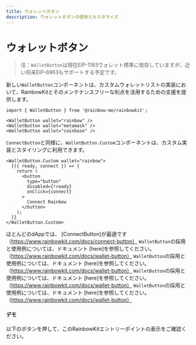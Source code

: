 ```yaml
---
title: ウォレットボタン
description: ウォレットボタンの使用とカスタマイズ
---
```


# ウォレットボタン

> 注：`WalletButton`は現在EIP-1193ウォレット標準に依存していますが、近い将来EIP-6963もサポートする予定です。

新しい`WalletButton`コンポーネントは、カスタムウォレットリストの実装において、RainbowKitとそのメンテナンスフリーな利点を活用するための支援を提供します。

```tsx
import { WalletButton } from '@rainbow-me/rainbowkit';

<WalletButton wallet="rainbow" />
<WalletButton wallet="metamask" />
<WalletButton wallet="coinbase" />
```

`ConnectButton`と同様に、`WalletButton.Custom`コンポーネントは、カスタム実装とスタイリングに利用できます。

```tsx
<WalletButton.Custom wallet="rainbow">
  {({ ready, connect }) => {
    return (
      <button
        type="button"
        disabled={!ready}
        onClick={connect}
      >
        Connect Rainbow
      </button>
    );
  }}
</WalletButton.Custom>
```

ほとんどのdAppでは、 [ConnectButton]が最適です （https://www.rainbowkit.com/docs/connect-button） `WalletButton`の採用と使用例については、ドキュメント [here]を参照してください。 （https://www.rainbowkit.com/docs/wallet-button） `WalletButton`の採用と使用例については、ドキュメント [here]を参照してください。 （https://www.rainbowkit.com/docs/wallet-button） `WalletButton`の採用と使用例については、ドキュメント [here]を参照してください。 （https://www.rainbowkit.com/docs/wallet-button） `WalletButton`の採用と使用例については、ドキュメント [here]を参照してください。 （https://www.rainbowkit.com/docs/wallet-button）

#### デモ

以下のボタンを押して、このRainbowKitエントリーポイントの表示をご確認ください。

<WalletButtonDemo />
